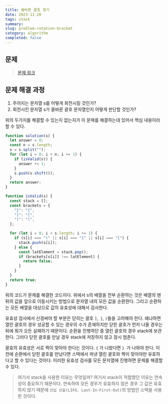 ```yaml
---
title: 올바른 괄호 찾기
date: 2023-11-20
tags: stack
summary:
slug: problem-rotation-bracket
category: algorithm
completed: false
---
```


## 문제

> [문제 링크](https://school.programmers.co.kr/learn/courses/30/lessons/76502#)

## 문제 해결 과정

1. 주어지는 문자열 s를 어떻게 회전시킬 것인가?
2. 회전시킨 문자열 s가 올바른 괄호 문자열인지 어떻게 판단할 것인가?

위의 두가지를 해결할 수 있는지 없는지가 이 문제를 해결하는데 있어서 핵심 내용이라 할 수 있다.

```javascript
function solution(s) {
  let answer = 0;
  const n = s.length;
  s = s.split("");
  for (let i = 0; i < n; i += 1) {
    if (isValid(s)) {
      answer += 1;
    }
    s.push(s.shift());
  }
  return answer;
}

function isValid(s) {
  const stack = [];
  const brackets = {
    "}": "{",
    "]": "[",
    ")": "(",
  };

  for (let i = 0; i < s.length; i += 1) {
    if (s[i] === "(" || s[i] === "{" || s[i] === "[") {
      stack.push(s[i]);
    } else {
      const latElement = stack.pop();
      if (brackets[s[i]] !== latElement) {
        return false;
      }
    }
  }
  return true;
}
```

위의 코드가 문제를 해결한 코드이다. 위에서 s의 배열을 전부 순환하는 것은 배열의 맨 뒤의 값을 앞으로 이동시키는 방법으로 문자열 내의 모든 값을 순환한다.
그리고 순환하는 모든 배열을 대상으로 값의 유효성에 대해서 검사한다.

유효성 검사에서 신경써야 할 부분은 닫히는 괄호 `]`,` }`, `)`들을 고려해야 한다. 왜냐하면 열린 괄호의 경우 성공할 수 있는 경우의 수가 존재하지만 닫힌 괄호가 먼저 나올 경우는 뒤에 뭐가 오든 실패하기 때문이다.
순환을 진행하던 중 열린 괄호의 경우 stack에 보관한다. 그러다 닫힌 괄호를 만날 경우 stack에 저장하지 않고 잠시 멈춘다.

괄효의 유효성은 서로 짝이 맞아야 한다는 것이다. `{` 가 나왔다면 `} `가 나와야 한다. 이전에 순환에서 닫힌 괄호를 만났다면 스택에서 꺼낸 열린 괄호와 짝이 맞아야만 유효하다고 할 수 있다는 것이다.
이러한 유효성 검사를 모든 문자열에 진행하면 문제를 해결할 수 있다.

> 여기서 stack을 사용한 이유는 무엇일까?
> 여기서 stack이 적합했던 이유는 연속성이 중요하기 때문이다. 연속하여 모든 경우가 유효하지 않은 경우 그 값은 유효하지 않기 때문에 `선입 선출(LIFO, Last-In-First-Out)`의 방법인 스택을 사용한 것이다.
